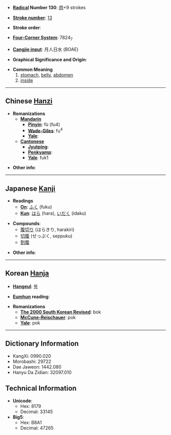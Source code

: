 * '''[[Wiktionary:Chinese radical index| Radical]] Number 130''': [[Wiktionary:Chinese radical index 肉|肉]]+9 strokes

* '''[[Wiktionary:Chinese total strokes index|Stroke number]]''': [[Wiktionary:Chinese total strokes index 13|13]]

* '''Stroke order''': 

* '''[[Wiktionary:Chinese four corner index|Four-Corner System]]''': 7824<sub>7</sub>

* '''[[Wiktionary:Chinese Cangjie index|Cangjie input]]''': 月人日水 (BOAE)

* '''Graphical Significance and Origin''': 

* '''Common Meaning'''
*#[[stomach]], [[belly]], [[abdomen]]
*# [[inside]]

----

== Chinese [[Hanzi]] ==

* '''Romanizations'''
** '''[[Mandarin]]'''
*** '''[[Pinyin]]''': fù (fu4)
*** '''[[Wade-Giles]]''': fu<sup>4</sup>
*** '''[[Yale]]''': 
** '''[[Cantonese]]'''
*** '''[[Jyutping]]''':
*** '''[[Penkyamp]]''': 
*** '''[[Yale]]''': fuk1

* '''Other info''': 

----

== Japanese [[Kanji]] ==

* '''Readings'''
** '''[[On]]''': [[ふく]] (fuku)
** '''[[Kun]]''': [[はら]] (hara), [[いだく]] (idaku)

* '''Compounds''':
**[[腹切り]] (はらきり, harakiri)
**[[切腹]] (せっぷく, seppuku)
**[[割腹]]

* '''Other info''':  

----

== Korean [[Hanja]] ==

* '''[[Hangeul]]''': [[복]]

* '''[[Eumhun]] reading''': 

* '''Romanizations'''
** '''[[The 2000 South Korean Revised Romanization|The 2000 South Korean Revised]]''': bok
** '''[[McCune-Reischauer]]''': pok
** '''[[Yale]]''': pok

----

== Dictionary Information ==

* KangXi: 0990.020
* Morobashi: 29722
* Dae Jaweon: 1442.080
* Hanyu Da Zidian: 32097.010

== Technical Information ==

* '''Unicode''':
** Hex: 8179
** Decimal: 33145
* '''Big5''':
** Hex: B8A1
** Decimal: 47265